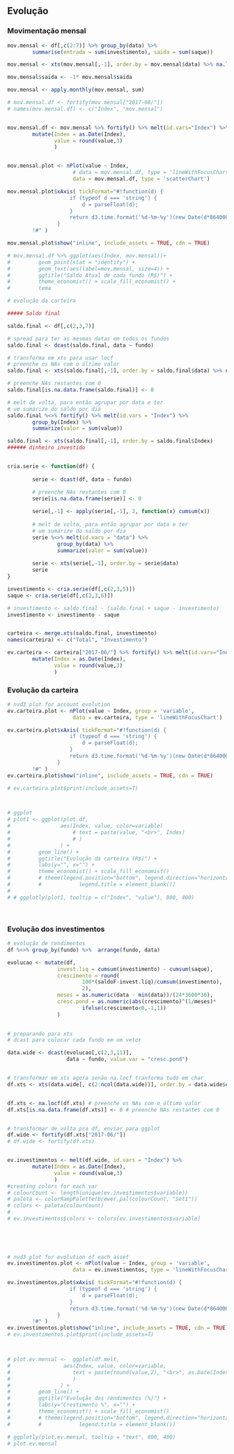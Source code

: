 <br>

## Evolução 


### Movimentação mensal

```r

mov.mensal <- df[,c(2:7)] %>% group_by(data) %>% 
        summarise(entrada = sum(investimento), saida = sum(saque))

mov.mensal <- xts(mov.mensal[,-1], order.by = mov.mensal$data) %>% na.locf()

mov.mensal$saida <- -1* mov.mensal$saida

mov.mensal <- apply.monthly(mov.mensal, sum)

# mov.mensal.df <- fortify(mov.mensal["2017-08/"])
# names(mov.mensal.df) <- c("Index", "mov.mensal")


mov.mensal.df <- mov.mensal %>% fortify() %>% melt(id.vars="Index") %>% 
        mutate(Index = as.Date(Index),
               value = round(value,3)
               )  


mov.mensal.plot <- nPlot(value ~ Index,
                     # data = mov.mensal.df, type = 'lineWithFocusChart')
                     data = mov.mensal.df, type = 'scatterChart')

mov.mensal.plot$xAxis( tickFormat="#!function(d) {
                    if (typeof d === 'string') {
                        d = parseFloat(d);
                    }
                    return d3.time.format('%d-%m-%y')(new Date(d*86400000));;
                }
        !#" )

mov.mensal.plot$show("inline", include_assets = TRUE, cdn = TRUE)

# mov.mensal.df %>% ggplot(aes(Index, mov.mensal))+
#         geom_point(stat = "identity") + 
#         geom_text(aes(label=mov.mensal, size=4)) +
#         ggtitle("Saldo Atual de cada fundo (R$)") +
#         theme_economist() + scale_fill_economist() +
#         tema 


```




```r
# evolução da carteira

##### Saldo final

saldo.final <- df[,c(2,3,7)]

# spread para ter as mesmas datas em todos os fundos
saldo.final <- dcast(saldo.final, data ~ fundo) 

# transforma em xts para usar locf
# preenche os NAs com o último valor
saldo.final <- xts(saldo.final[,-1], order.by = saldo.final$data) %>% na.locf()

# preenche NAs restantes com 0
saldo.final[is.na.data.frame(saldo.final)] <- 0 

# melt de volta, para então agrupar por data e ter 
# um sumarize do saldo por dia
saldo.final %<>% fortify() %>% melt(id.vars = "Index") %>% 
        group_by(Index) %>% 
        summarize(valor = sum(value))

saldo.final <- xts(saldo.final[,-1], order.by = saldo.final$Index)    
###### dinheiro investido


cria.serie <- function(df) {
        
        serie <- dcast(df, data ~ fundo)

        # preenche NAs restantes com 0
        serie[is.na.data.frame(serie)] <- 0 
        
        serie[,-1] <- apply(serie[,-1], 2, function(x) cumsum(x))
        
        # melt de volta, para então agrupar por data e ter 
        # um sumarize do saldo por dia
        serie %<>% melt(id.vars = "data") %>% 
                group_by(data) %>% 
                summarize(valor = sum(value))
        
        serie <- xts(serie[,-1], order.by = serie$data)
        serie
}

investimento <- cria.serie(df[,c(2,3,5)])
saque <- cria.serie(df[,c(2,3,6)])

# investimento <- saldo.final - (saldo.final + saque - investimento)
investimento <- investimento - saque


carteira <- merge.xts(saldo.final, investimento)
names(carteira) <- c("Total", "Investimento")

ev.carteira <- carteira["2017-06/"] %>% fortify() %>% melt(id.vars="Index") %>% 
        mutate(Index = as.Date(Index),
               value = round(value,3)
               )  


```

### Evolução da carteira



```r
# nvd3 plot for account evolution
ev.carteira.plot <- nPlot(value ~ Index, group = 'variable', 
                     data = ev.carteira, type = 'lineWithFocusChart')

ev.carteira.plot$xAxis( tickFormat="#!function(d) { 
                    if (typeof d === 'string') {
                        d = parseFloat(d);
                    }
                    return d3.time.format('%d-%m-%y')(new Date(d*86400000));;
                }
        !#" )
ev.carteira.plot$show("inline", include_assets = TRUE, cdn = TRUE)

# ev.carteira.plot$print(include_assets=T)



# ggplot
# plot1 <- ggplot(plot.df, 
#                aes(Index, value, color=variable)
#                    # text = paste(value, "<br>", Index)
#                    # )
#                ) +
#         geom_line() + 
#         ggtitle("Evolução da carteira (R$)") +
#         labs(y="", x="") + 
#         theme_economist() + scale_fill_economist()
#         # theme(legend.position="bottom", legend.direction="horizontal",
#         #            legend.title = element_blank()) 
# 
# # ggplotly(plot1, tooltip = c("Index", "value"), 800, 400)

```

<br>

### Evolução dos investimentos

```r
# evolução de rendimentos
df %<>% group_by(fundo) %>%  arrange(fundo, data)

evolucao <- mutate(df,
                invest.liq = cumsum(investimento) - cumsum(saque),
                crescimento = round(
                        100*(saldoF-invest.liq)/cumsum(investimento),
                        2),
                meses = as.numeric(data - min(data))/(24*3600*30),
                cresc.pond = as.numeric(abs(crescimento)^(1/meses)*
                        ifelse(crescimento<0,-1,1))
                )
                

# preparando para xts
# dcast para colocar cada fundo em um vetor

data.wide <- dcast(evolucao[,c(2,3,11)], 
                   data ~ fundo, value.var = "cresc.pond")


# transformar em xts agora senão na.locf tranforma tudo em char
df.xts <- xts(data.wide[, c(2:ncol(data.wide))], order.by = data.wide$data)


df.xts <- na.locf(df.xts) # preenche os NAs com o último valor
df.xts[is.na.data.frame(df.xts)] <- 0 # preenche NAs restantes com 0


# transformar de volta pra df, enviar para ggplot
df.wide <- fortify(df.xts["2017-06/"])
# df.wide <- fortify(df.xts)


ev.investimentos <- melt(df.wide, id.vars = "Index") %>% 
        mutate(Index = as.Date(Index),
               value = round(value,3)
               ) 
#creating colors for each var
# colourCount <- length(unique(ev.investimentos$variable))
# paleta <- colorRampPalette(brewer.pal(colourCount, "Set1"))
# colors <- paleta(colourCount)
# 
# ev.investimentos$colors <- colors[ev.investimentos$variable]

      
        
 
```


```r
# nvd3 plot for evolution of each asset
ev.investimentos.plot <- nPlot(value ~ Index, group = 'variable', 
                     data = ev.investimentos, type = 'lineWithFocusChart')

ev.investimentos.plot$xAxis( tickFormat="#!function(d) { 
                    if (typeof d === 'string') {
                        d = parseFloat(d);
                    }
                    return d3.time.format('%d-%m-%y')(new Date(d*86400000));;
                }
        !#" )
ev.investimentos.plot$show("inline", include_assets = TRUE, cdn = TRUE)
# ev.investimentos.plot$print(include_assets=T)



# plot.ev.mensal <-  ggplot(df.melt,
#                 aes(Index, value, color=variable,
#                    text = paste(round(value,2), "<br>", as.Date(Index))
#                    )
#                ) +
#         geom_line() + 
#         ggtitle("Evolução dos rendimentos (%)") +
#         labs(y="Crestimento %", x="") + 
#         theme_economist() + scale_fill_economist()
#         # theme(legend.position="bottom", legend.direction="horizontal",
#         #            legend.title = element_blank()) 

# ggplotly(plot.ev.mensal, tooltip = "text", 800, 400)
# plot.ev.mensal

```

<br>

